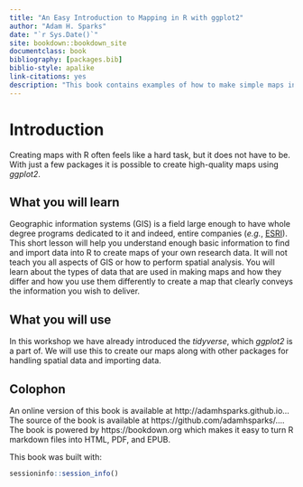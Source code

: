 ```yaml
--- 
title: "An Easy Introduction to Mapping in R with ggplot2"
author: "Adam H. Sparks"
date: "`r Sys.Date()`"
site: bookdown::bookdown_site
documentclass: book
bibliography: [packages.bib]
biblio-style: apalike
link-citations: yes
description: "This book contains examples of how to make simple maps in ggplot2."
---
```


# Introduction {-}

Creating maps with R often feels like a hard task, but it does not have to be.
With just a few packages it is possible to create high-quality maps using _ggplot2_.

## What you will learn

Geographic information systems (GIS) is a field large enough to have whole degree programs dedicated to it and indeed, entire companies (_e.g._, [ESRI](https://www.esri.com/en-us/home)).
This short lesson will help you understand enough basic information to find and import data into R to create maps of your own research data.
It will not teach you all aspects of GIS or how to perform spatial analysis.
You will learn about the types of data that are used in making maps and how they differ and how you use them differently to create a map that clearly conveys the information you wish to deliver.

## What you will use

In this workshop we have already introduced the _tidyverse_, which _ggplot2_ is a part of.
We will use this to create our maps along with other packages for handling spatial data and importing data.

## Colophon

An online version of this book is available at http://adamhsparks.github.io...  The source of the book is available at https://github.com/adamhsparks/.... The book is powered by https://bookdown.org which makes it easy to turn R markdown files into HTML, PDF, and EPUB.

This book was built with:
```r
sessioninfo::session_info()
```
